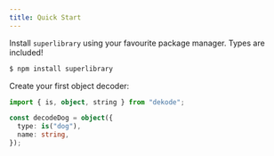 ```yaml
---
title: Quick Start
---
```


Install `superlibrary` using your favourite package manager. Types are included!

```bash
$ npm install superlibrary
```

Create your first object decoder:

```typescript
import { is, object, string } from "dekode";

const decodeDog = object({
  type: is("dog"),
  name: string,
});
```
